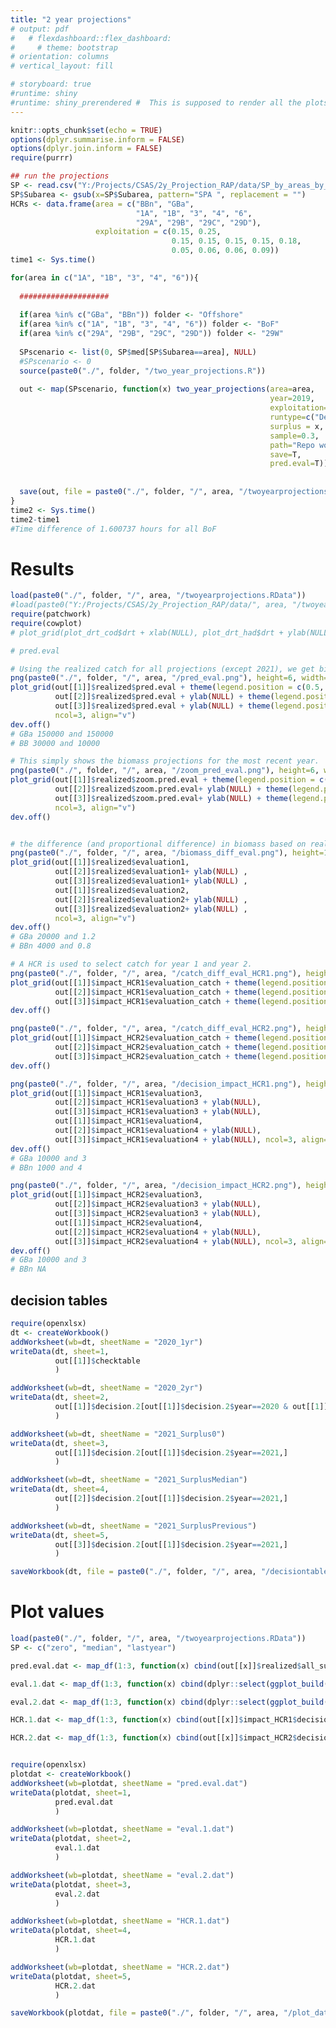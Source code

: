 ```yaml
---
title: "2 year projections"
# output: pdf
#   # flexdashboard::flex_dashboard:
#     # theme: bootstrap
# orientation: columns
# vertical_layout: fill

# storyboard: true
#runtime: shiny
#runtime: shiny_prerendered #  This is supposed to render all the plots right off the bat, so slower first time, but makes moving between pages really quick...
---
```


```r
knitr::opts_chunk$set(echo = TRUE)
options(dplyr.summarise.inform = FALSE)
options(dplyr.join.inform = FALSE)
require(purrr)

```

```r
## run the projections
SP <- read.csv("Y:/Projects/CSAS/2y_Projection_RAP/data/SP_by_areas_by_DK.csv")
SP$Subarea <- gsub(x=SP$Subarea, pattern="SPA ", replacement = "")
HCRs <- data.frame(area = c("BBn", "GBa", 
                            "1A", "1B", "3", "4", "6",
                            "29A", "29B", "29C", "29D"), 
                   exploitation = c(0.15, 0.25, 
                                    0.15, 0.15, 0.15, 0.15, 0.18,
                                    0.05, 0.06, 0.06, 0.09))
time1 <- Sys.time()

for(area in c("1A", "1B", "3", "4", "6")){
  
  ####################
  
  if(area %in% c("GBa", "BBn")) folder <- "Offshore"
  if(area %in% c("1A", "1B", "3", "4", "6")) folder <- "BoF"
  if(area %in% c("29A", "29B", "29C", "29D")) folder <- "29W"
  
  SPscenario <- list(0, SP$med[SP$Subarea==area], NULL)
  #SPscenario <- 0
  source(paste0("./", folder, "/two_year_projections.R"))
  
  out <- map(SPscenario, function(x) two_year_projections(area=area,
                                                          year=2019, 
                                                          exploitation=HCRs$exploitation[HCRs$area==area], 
                                                          runtype=c("Decision tables and plots"), #"Decision tables only"),
                                                          surplus = x, # if NULL, then it runs the full model, using m, mR, g, gR, etc. For final years, it just repeats them. 
                                                          sample=0.3,
                                                          path="Repo working directory (fast)", 
                                                          save=T,
                                                          pred.eval=T))
  
  
  save(out, file = paste0("./", folder, "/", area, "/twoyearprojections.RData"))
}
time2 <- Sys.time()
time2-time1
#Time difference of 1.600737 hours for all BoF
```


# Results
```r

load(paste0("./", folder, "/", area, "/twoyearprojections.RData"))
#load(paste0("Y:/Projects/CSAS/2y_Projection_RAP/data/", area, "/twoyearprojections.RData"))
require(patchwork)
require(cowplot)
# plot_grid(plot_drt_cod$drt + xlab(NULL), plot_drt_had$drt + ylab(NULL) + xlab(NULL), plot_drt_ytf$drt +ylab(NULL) + xlab(NULL), plot_dt_cod$dt, plot_dt_had$dt + ylab(NULL), plot_dt_ytf$dt + ylab(NULL), ncol=3, align="v")

# pred.eval

# Using the realized catch for all projections (except 2021), we get biomass posterior distributions which we can compare between projection timings. 
png(paste0("./", folder, "/", area, "/pred_eval.png"), height=6, width=22, res=400, units="in")
plot_grid(out[[1]]$realized$pred.eval + theme(legend.position = c(0.5, 0.95), legend.direction="horizontal"),  
          out[[2]]$realized$pred.eval + ylab(NULL) + theme(legend.position = c(0.5, 0.95), legend.direction="horizontal"),  
          out[[3]]$realized$pred.eval + ylab(NULL) + theme(legend.position = c(0.5, 0.95), legend.direction="horizontal"), 
          ncol=3, align="v")
dev.off()
# GBa 150000 and 150000
# BB 30000 and 10000

# This simply shows the biomass projections for the most recent year. 
png(paste0("./", folder, "/", area, "/zoom_pred_eval.png"), height=6, width=22, res=400, units="in")
plot_grid(out[[1]]$realized$zoom.pred.eval + theme(legend.position = c(0.5, 0.95), legend.direction="horizontal"),  
          out[[2]]$realized$zoom.pred.eval+ ylab(NULL) + theme(legend.position = c(0.5, 0.95), legend.direction="horizontal"),  
          out[[3]]$realized$zoom.pred.eval+ ylab(NULL) + theme(legend.position = c(0.5, 0.95), legend.direction="horizontal"), 
          ncol=3, align="v")
dev.off()


# the difference (and proportional difference) in biomass based on realized catch for a given year between the 1 year and 2 year projections.
png(paste0("./", folder, "/", area, "/biomass_diff_eval.png"), height=12, width=22, res=400, units="in")
plot_grid(out[[1]]$realized$evaluation1, 
          out[[2]]$realized$evaluation1+ ylab(NULL) , 
          out[[3]]$realized$evaluation1+ ylab(NULL) ,
          out[[1]]$realized$evaluation2, 
          out[[2]]$realized$evaluation2+ ylab(NULL) , 
          out[[3]]$realized$evaluation2+ ylab(NULL) , 
          ncol=3, align="v")
dev.off()
# GBa 20000 and 1.2
# BBn 4000 and 0.8

# A HCR is used to select catch for year 1 and year 2. 
png(paste0("./", folder, "/", area, "/catch_diff_eval_HCR1.png"), height=6, width=22, res=400, units="in")
plot_grid(out[[1]]$impact_HCR1$evaluation_catch + theme(legend.position = "topright") + ylab("Catch potential (mt)"), 
          out[[2]]$impact_HCR1$evaluation_catch + theme(legend.position = "topright") + ylab(NULL), 
          out[[3]]$impact_HCR1$evaluation_catch + theme(legend.position = "topright") + ylab(NULL), ncol=3, align="v")
dev.off()

png(paste0("./", folder, "/", area, "/catch_diff_eval_HCR2.png"), height=6, width=22, res=400, units="in")
plot_grid(out[[1]]$impact_HCR2$evaluation_catch + theme(legend.position = "topright")+ ylab("Catch potential (mt)"),  
          out[[2]]$impact_HCR2$evaluation_catch + theme(legend.position = "topright") + ylab(NULL), 
          out[[3]]$impact_HCR2$evaluation_catch + theme(legend.position = "topright") + ylab(NULL), ncol=3, align="v")
dev.off()

png(paste0("./", folder, "/", area, "/decision_impact_HCR1.png"), height=12, width=22, res=400, units="in")
plot_grid(out[[1]]$impact_HCR1$evaluation3, 
          out[[2]]$impact_HCR1$evaluation3 + ylab(NULL), 
          out[[3]]$impact_HCR1$evaluation3 + ylab(NULL),
          out[[1]]$impact_HCR1$evaluation4, 
          out[[2]]$impact_HCR1$evaluation4 + ylab(NULL), 
          out[[3]]$impact_HCR1$evaluation4 + ylab(NULL), ncol=3, align="v")
dev.off()
# GBa 10000 and 3
# BBn 1000 and 4

png(paste0("./", folder, "/", area, "/decision_impact_HCR2.png"), height=12, width=22, res=400, units="in")
plot_grid(out[[1]]$impact_HCR2$evaluation3, 
          out[[2]]$impact_HCR2$evaluation3 + ylab(NULL), 
          out[[3]]$impact_HCR2$evaluation3 + ylab(NULL),
          out[[1]]$impact_HCR2$evaluation4, 
          out[[2]]$impact_HCR2$evaluation4 + ylab(NULL), 
          out[[3]]$impact_HCR2$evaluation4 + ylab(NULL), ncol=3, align="v")
dev.off()
# GBa 10000 and 3
# BBn NA


```


## decision tables
```r
require(openxlsx)
dt <- createWorkbook()
addWorksheet(wb=dt, sheetName = "2020_1yr")
writeData(dt, sheet=1, 
          out[[1]]$checktable
          )

addWorksheet(wb=dt, sheetName = "2020_2yr")
writeData(dt, sheet=2, 
          out[[1]]$decision.2[out[[1]]$decision.2$year==2020 & out[[1]]$decision.2$proj==2,]
          )

addWorksheet(wb=dt, sheetName = "2021_Surplus0")
writeData(dt, sheet=3,
          out[[1]]$decision.2[out[[1]]$decision.2$year==2021,]
          )

addWorksheet(wb=dt, sheetName = "2021_SurplusMedian")
writeData(dt, sheet=4,
          out[[2]]$decision.2[out[[1]]$decision.2$year==2021,]
          )

addWorksheet(wb=dt, sheetName = "2021_SurplusPrevious")
writeData(dt, sheet=5,
          out[[3]]$decision.2[out[[1]]$decision.2$year==2021,]
          )

saveWorkbook(dt, file = paste0("./", folder, "/", area, "/decisiontables.xlsx"), overwrite=T)

```

# Plot values
```r
load(paste0("./", folder, "/", area, "/twoyearprojections.RData"))
SP <- c("zero", "median", "lastyear")

pred.eval.dat <- map_df(1:3, function(x) cbind(out[[x]]$realized$all_sum, surplus=SP[x]))

eval.1.dat <- map_df(1:3, function(x) cbind(dplyr::select(ggplot_build(out[[x]]$realized$evaluation1)$data[[1]], x, ymin, ymax), surplus=SP[x]))

eval.2.dat <- map_df(1:3, function(x) cbind(dplyr::select(ggplot_build(out[[x]]$realized$evaluation2)$data[[1]], x, ymin, ymax), surplus=SP[x]))

HCR.1.dat <- map_df(1:3, function(x) cbind(out[[x]]$impact_HCR1$decisions, surplus=SP[x]))

HCR.2.dat <- map_df(1:3, function(x) cbind(out[[x]]$impact_HCR2$decisions, surplus=SP[x]))


require(openxlsx)
plotdat <- createWorkbook()
addWorksheet(wb=plotdat, sheetName = "pred.eval.dat")
writeData(plotdat, sheet=1, 
          pred.eval.dat
          )

addWorksheet(wb=plotdat, sheetName = "eval.1.dat")
writeData(plotdat, sheet=2,
          eval.1.dat
          )

addWorksheet(wb=plotdat, sheetName = "eval.2.dat")
writeData(plotdat, sheet=3,
          eval.2.dat
          )

addWorksheet(wb=plotdat, sheetName = "HCR.1.dat")
writeData(plotdat, sheet=4,
          HCR.1.dat
          )

addWorksheet(wb=plotdat, sheetName = "HCR.2.dat")
writeData(plotdat, sheet=5,
          HCR.2.dat
          )

saveWorkbook(plotdat, file = paste0("./", folder, "/", area, "/plot_data.xlsx"), overwrite=T)

```



